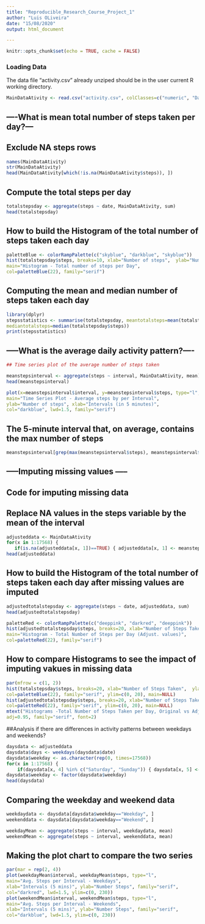 ---
title: "Reproducible_Research_Course_Project_1"
author: "Luis OLiveira"
date: "15/08/2020"
output: html_document

---
```{r setup, include=FALSE}
knitr::opts_chunk$set(echo = TRUE, cache = FALSE)
```

### Loading Data
The data file "activity.csv" already unziped should be in the user current R working directory.

```{r} 
MainDataAtivity <- read.csv("activity.csv", colClasses=c("numeric", "Date", "numeric")) 
```

## ----What is mean total number of steps taken per day?---

## Exclude NA steps rows
```{r} 
names(MainDataAtivity) 
str(MainDataAtivity) 
head(MainDataAtivity[which(!is.na(MainDataAtivity$steps)), ]) 
```

## Compute the total steps per day
```{r} 
totalstepsday <- aggregate(steps ~ date, MainDataAtivity, sum) 
head(totalstepsday) 
```

## How to build the Histogram of the total number of steps taken each day
```{r} 
paletteBlue <- colorRampPalette(c("skyblue", "darkblue", "skyblue")) 
hist(totalstepsday$steps, breaks=10, xlab="Number of steps",  ylab="Number of days",
main="Histogram - Total number of steps per Day", 
col=paletteBlue(22), family="serif") 
```

## Computing the mean and median number of steps taken each day
```{r} 
library(dplyr) 
stepsstatistics <- summarise(totalstepsday, meantotalsteps=mean(totalstepsday$steps),                              
mediantotalsteps=median(totalstepsday$steps)) 
print(stepsstatistics) 
```

## -----What is the average daily activity pattern?----
```{r}
## Time series plot of the average number of steps taken

meanstepsinterval <- aggregate(steps ~ interval, MainDataAtivity, mean) 
head(meanstepsinterval) 

plot(x=meanstepsinterval$interval, y=meanstepsinterval$steps, type="l", 
main="Time Series Plot - Average steps by per Interval", 
ylab="Number of steps", xlab="Intervals (in 5 minutes)", 
col="darkblue", lwd=1.5, family="serif")
```

## The 5-minute interval that, on average, contains the max number of steps
```{r}
meanstepsinterval[grep(max(meanstepsinterval$steps), meanstepsinterval$steps), ]
```

## -----Imputing missing values -----
## Code for imputing missing data
## Replace NA values in the steps variable by the mean of the interval

```{r}
adjusteddata <- MainDataAtivity 
for(x in 1:17568) { 
   if(is.na(adjusteddata[x, 1])==TRUE) { adjusteddata[x, 1] <- meanstepsinterval[meanstepsinterval$interval %in% adjusteddata[x, 3], 2] } } 
head(adjusteddata) 
```


## How to build the Histogram of the total number of steps taken each day after missing values are imputed

```{r}
adjustedtotalstepsday <- aggregate(steps ~ date, adjusteddata, sum) 
head(adjustedtotalstepsday) 

paletteRed <- colorRampPalette(c("deeppink", "darkred", "deeppink")) 
hist(adjustedtotalstepsday$steps, breaks=20, xlab="Number of Steps Taken",  ylab="Number of Days",
main="Histogram - Total Number of Steps per Day (Adjust. values)", 
col=paletteRed(22), family="serif") 
```


## How to compare Histograms to see the impact of imputing vakues in missing data

```{r}
par(mfrow = c(1, 2)) 
hist(totalstepsday$steps, breaks=20, xlab="Number of Steps Taken",  ylab="Number of Days",
col=paletteBlue(22), family="serif", ylim=c(0, 20), main=NULL) 
hist(adjustedtotalstepsday$steps, breaks=20, xlab="Number of Steps Taken Adjusted",  ylab="Number of Days",
col=paletteRed(22), family="serif", ylim=c(0, 20), main=NULL) 
mtext("Histograms -Total Number of Steps Taken per Day, Original vs Adjusted Data", 
adj=0.95, family="serif", font=2) 
```

##Analysis if there are differences in activity patterns between weekdays and weekends?

```{r}
daysdata <- adjusteddata 
daysdata$days <- weekdays(daysdata$date) 
daysdata$weekday <- as.character(rep(0, times=17568)) 
for(x in 1:17568) { 
    if(daysdata[x, 4] %in% c("Saturday", "Sunday")) { daysdata[x, 5] <- "Weekend" } else { daysdata[x, 5] <- "Weekday" } } 
daysdata$weekday <- factor(daysdata$weekday) 
head(daysdata) 
```

## Comparing the weekday and weekend data

```{r}
weekdaydata <- daysdata[daysdata$weekday=="Weekday", ] 
weekenddata <- daysdata[daysdata$weekday=="Weekend", ] 

weekdayMean <- aggregate(steps ~ interval, weekdaydata, mean) 
weekendMean <- aggregate(steps ~ interval, weekenddata, mean) 
```

## Making the plot chart to compare the two series
```{r}
par(mar = rep(2, 4))
plot(weekdayMean$interval, weekdayMean$steps, type="l", 
main="Avg. Steps per Interval - Weekdays", 
xlab="Intervals (5 mins)", ylab="Number Steps", family="serif", 
col="darkred", lwd=1.5, ylim=c(0, 230)) 
plot(weekendMean$interval, weekendMean$steps, type="l", 
main="Avg. Steps per Interval - Weekends", 
xlab="Intervals (5 mins)", ylab="Number Steps", family="serif", 
col="darkblue", lwd=1.5, ylim=c(0, 230)) 
```
